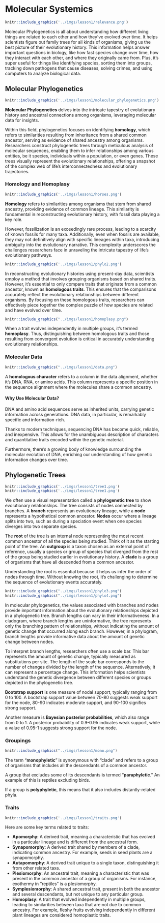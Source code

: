 # Molecular Systemics

```r
knitr::include_graphics('../imgs/lesson1/relevance.png')
```

Molecular Phylogenetics is all about understanding how different living things are related to each other and how they've evolved over time. It helps scientists figure out family trees for all kinds of organisms, giving us the best picture of their evolutionary history. This information helps answer important questions in biology, like how fast species change over time, how they interact with each other, and where they originally came from. Plus, it's super useful for things like identifying species, sorting them into groups, tracking down pathogens that cause diseases, solving crimes, and using computers to analyze biological data.

## Molecular Phylogenetics

```r
knitr::include_graphics('../imgs/lesson1/molecular_phylogenetics.png')
```

**Molecular Phylogenetics** delves into the intricate tapestry of evolutionary history and ancestral connections among organisms, leveraging molecular data for insights. 

Within this field, phylogenetics focuses on identifying **homology**, which refers to similarities resulting from inheritance from a shared common ancestor, serving as evidence of shared ancestry among organisms. Researchers construct phylogenetic trees through meticulous analysis of molecular sequences, enabling them to infer relationships among various entities, be it species, individuals within a population, or even genes. These trees visually represent the evolutionary relationships, offering a snapshot of the complex web of life's interconnectedness and evolutionary trajectories.

### Homology and Homoplasy

```r
knitr::include_graphics('../imgs/lesson1/horses.png')
```

**Homology** refers to similarities among organisms that stem from shared ancestry, providing evidence of common lineage. This similarity is fundamental in reconstructing evolutionary history, with fossil data playing a key role. 

However, fossilization is an exceedingly rare process, leading to a scarcity of known fossils for many taxa. Additionally, even when fossils are available, they may not definitively align with specific lineages within taxa, introducing ambiguity into the evolutionary narrative. This complexity underscores the challenges researchers face in unraveling the intricate tapestry of life's evolutionary pathways.

```r
knitr::include_graphics('../imgs/lesson1/phylo2.png')
```

In reconstructing evolutionary histories using present-day data, scientists employ a method that involves grouping organisms based on shared traits. However, it's essential to only compare traits that originate from a common ancestor, known as **homologous traits**. This ensures that the comparisons accurately reflect the evolutionary relationships between different organisms. By focusing on these homologous traits, researchers can effectively piece together the complex puzzle of how species are related and have evolved over time.

```r
knitr::include_graphics("../imgs/lesson1/homoplasy.png")
```

When a trait evolves independently in multiple groups, it's termed **homoplasy**. Thus, distinguishing between homologous traits and those resulting from convergent evolution is critical in accurately understanding evolutionary relationships.

### Molecular Data

```r
knitr::include_graphics("../imgs/lesson1/data.png")
```

A **homologous character** refers to a column in the data alignment, whether it's DNA, RNA, or amino acids. This column represents a specific position in the sequence alignment where the molecules share a common ancestry.

#### Why Use Molecular Data?

DNA and amino acid sequences serve as inherited units, carrying genetic information across generations. DNA data, in particular, is remarkably specific and information-rich. 

Thanks to modern techniques, sequencing DNA has become quick, reliable, and inexpensive. This allows for the unambiguous description of characters and quantitative traits encoded within the genetic material. 

Furthermore, there's a growing body of knowledge surrounding the molecular evolution of DNA, enriching our understanding of how genetic information changes over time.

## Phylogenetic Trees

```r
knitr::include_graphics('../imgs/lesson1/tree1.png')
knitr::include_graphics('../imgs/lesson1/tree1.png')
```

We often use a visual representation called a **phylogenetic tree** to show evolutionary relationships. The tree consists of nodes connected by branches. A **branch** represents an evolutionary lineage, while a **node** represents a hypothetical common ancestor. **Nodes** occur where a lineage splits into two, such as during a speciation event when one species diverges into two separate species.

The **root** of the tree is an internal node representing the most recent common ancestor of all the species being studied. Think of it as the starting point of the tree. An **outgroup** is a taxon chosen as an external point of reference, usually a species or group of species that diverged from the rest of the group being studied earlier in evolutionary history.  A **clade** is a group of organisms that have all descended from a common ancestor.

Understanding the root is essential because it helps us infer the order of nodes through time. Without knowing the root, it's challenging to determine the sequence of evolutionary events accurately.

```r
knitr::include_graphics("../imgs/lesson1/phylo3.png")
knitr::include_graphics("../imgs/lesson1/phylo4.png")
```

In molecular phylogenetics, the values associated with branches and nodes provide important information about the evolutionary relationships depicted in a phylogenetic tree. Branch lengths can vary in their informativeness. In a cladogram, where branch lengths are uninformative, the tree represents only the branching pattern of relationships, without indicating the amount of genetic change that occurred along each branch. However, in a phylogram, branch lengths provide informative data about the amount of genetic change between nodes.

To interpret branch lengths, researchers often use a scale bar. This bar represents the amount of genetic change, typically measured as substitutions per site. The length of the scale bar corresponds to the number of changes divided by the length of the sequence. Alternatively, it can represent a percentage change. This information helps scientists understand the genetic divergence between different species or groups depicted in the phylogenetic tree.

**Bootstrap support** is one measure of nodal support, typically ranging from 0 to 100. A bootstrap support value between 70-80 suggests weak support for the node, 80-90 indicates moderate support, and 90-100 signifies strong support.

Another measure is **Bayesian posterior probabilities**, which also range from 0 to 1. A posterior probability of 0.9-0.95 indicates weak support, while a value of 0.95-1 suggests strong support for the node.

### Groupings

```r
knitr::include_graphics("../imgs/lesson1/mono.png")
```

The term "**monophyletic**" is synonymous with "clade" and refers to a group of organisms that includes all the descendants of a common ancestor.

A group that excludes some of its descendants is termed "**paraphyletic**." An example of this is reptiles excluding birds.

If a group is **polyphyletic**, this means that it also includes distantly-related phyla.

### Traits

```r
knitr::include_graphics('../imgs/lesson1/traits.png')
```

Here are some key terms related to traits:

- **Apomorphy**: A derived trait, meaning a characteristic that has evolved in a particular lineage and is different from the ancestral form.
- **Synapomorphy**: A derived trait shared by members of a clade, indicating common ancestry. For example, seeds in seed plants are a synapomorphy.
- **Autapomorphy**: A derived trait unique to a single taxon, distinguishing it from other related taxa.
- **Plesiomorphy**: An ancestral trait, meaning a characteristic that was present in the common ancestor of a group of organisms. For instance, exothermy in "reptiles" is a plesiomorphy.
- **Symplesiomorphy**: A shared ancestral trait, present in both the ancestor and several descendants, but not unique to any particular group.
- **Homoplasy**: A trait that evolved independently in multiple groups, leading to similarities between taxa that are not due to common ancestry. For example, fleshy fruits evolving independently in different plant lineages are considered homoplastic traits.


